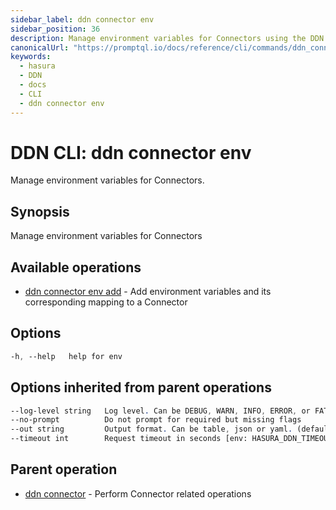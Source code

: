 ```yaml
---
sidebar_label: ddn connector env
sidebar_position: 36
description: Manage environment variables for Connectors using the DDN CLI
canonicalUrl: "https://promptql.io/docs/reference/cli/commands/ddn_connector_env"
keywords:
  - hasura
  - DDN
  - docs
  - CLI
  - ddn connector env
---
```


# DDN CLI: ddn connector env

Manage environment variables for Connectors.

## Synopsis

Manage environment variables for Connectors

## Available operations

- [ddn connector env add](/reference/cli/commands/ddn_connector_env_add) - Add environment variables and its corresponding mapping to a Connector

## Options

```sass
-h, --help   help for env
```

## Options inherited from parent operations

```sass
--log-level string   Log level. Can be DEBUG, WARN, INFO, ERROR, or FATAL. (default "INFO")
--no-prompt          Do not prompt for required but missing flags
--out string         Output format. Can be table, json or yaml. (default "table")
--timeout int        Request timeout in seconds [env: HASURA_DDN_TIMEOUT] (default 100)
```

## Parent operation

- [ddn connector](/reference/cli/commands/ddn_connector) - Perform Connector related operations
